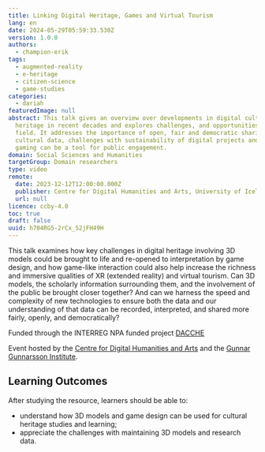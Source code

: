 ```yaml
---
title: Linking Digital Heritage, Games and Virtual Tourism
lang: en
date: 2024-05-29T05:59:33.530Z
version: 1.0.0
authors:
  - champion-erik
tags:
  - augmented-reality
  - e-heritage
  - citizen-science
  - game-studies
categories:
  - dariah
featuredImage: null
abstract: This talk gives an overview over developments in digital cultural
  heritage in recent decades and explores challenges, and opportunities, in the
  field. It addresses the importance of open, fair and democratic sharing of
  cultural data, challenges with sustainability of digital projects and how
  gaming can be a tool for public engagement.
domain: Social Sciences and Humanities
targetGroup: Domain researchers
type: video
remote:
  date: 2023-12-12T12:00:00.000Z
  publisher: Centre for Digital Humanities and Arts, University of Iceland
  url: null
licence: ccby-4.0
toc: true
draft: false
uuid: h704RG5-2rCx_52jFH49H
---
```

This talk examines how key challenges in digital heritage involving 3D models could be brought to life and re-opened to interpretation by game design, and how game-like interaction could also help increase the richness and immersive qualities of XR (extended reality) and virtual tourism. Can 3D models, the scholarly information surrounding them, and the involvement of the public be brought closer together? And can we harness the speed and complexity of new technologies to ensure both the data and our understanding of that data can be recorded, interpreted, and shared more fairly, openly, and democratically?

Funded through the INTERREG NPA funded project [DACCHE](https://linktr.ee/dacche_interreg)

Event hosted by the [Centre for Digital Humanities and Arts](https://www.mshl.is) and the
[Gunnar Gunnarsson Institute](https://www.skriduklaustur.is/is/gunnarsstofnun).



## Learning Outcomes 

A﻿fter studying the resource, learners should be able to:

- understand how 3D models and game design can be used for cultural heritage studies and learning;
- appreciate the challenges with maintaining 3D models and research data.

<VideoCard provider="youtube" id="MQKy_y1IE54" title="Go to Linking Digital Heritage, Games and Virtual Tourism" image="images/erik.png" />
